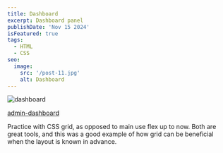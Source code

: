 ```yaml
---
title: Dashboard
excerpt: Dashboard panel
publishDate: 'Nov 15 2024'
isFeatured: true
tags:
  - HTML
  - CSS
seo:
  image:
    src: '/post-11.jpg'
    alt: Dashboard
---
```


<Image src={postImage} alt="dashboard" />

<a href="https://erikgrinn.github.io/odin-admin-dashboard/" target="_blank">admin-dashboard</a>

Practice with CSS grid, as opposed to main use flex up to now. Both are great tools, and this was a good example of how grid can be beneficial when the layout is known in advance.